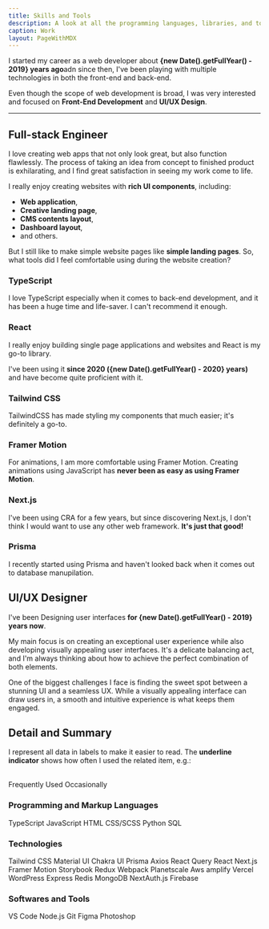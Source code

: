 ```yaml
---
title: Skills and Tools
description: A look at all the programming languages, libraries, and tools I've worked with.
caption: Work
layout: PageWithMDX
---
```



I started my career as a web developer about **{new Date().getFullYear() - 2019} years ago**adn since then, I've been playing with multiple technologies in both the front-end and back-end.

Even though the scope of web development is broad, I was very interested and focused on **Front-End Development** and **UI/UX Design**.

---

## Full-stack Engineer

I love creating web apps that not only look great, but also function flawlessly. The process of taking an idea from concept to finished product is exhilarating, and I find great satisfaction in seeing my work come to life.

I really enjoy creating websites with **rich UI components**, including:

- **Web application**,
- **Creative landing page**,
- **CMS contents layout**,
- **Dashboard layout**,
- and others.

But I still like to make simple website pages like **simple landing pages**. So, what tools did I feel comfortable using during the website creation?

### TypeScript

I love TypeScript especially when it comes to back-end development, and it has been a huge time and life-saver. I can't recommend it enough.

### React

I really enjoy building single page applications and websites and React is my go-to library.

I've been using it **since 2020 ({new Date().getFullYear() - 2020} years)** and have become quite proficient with it.

### Tailwind CSS

TailwindCSS has made styling my components that much easier; it's definitely a go-to.

### Framer Motion

For animations, I am more comfortable using Framer Motion. Creating animations using JavaScript has **never been as easy as using Framer Motion**.

### Next.js

I've been using CRA for a few years, but since discovering Next.js, I don't think I would want to use any other web framework. **It's just that good!**

### Prisma

I recently started using Prisma and haven't looked back when it comes out to database manupilation.

## UI/UX Designer

I've been Designing user interfaces **for {new Date().getFullYear() - 2019} years now**.

My main focus is on creating an exceptional user experience while also developing visually appealing user interfaces. It's a delicate balancing act, and I'm always thinking about how to achieve the perfect combination of both elements.

One of the biggest challenges I face is finding the sweet spot between a stunning UI and a seamless UX. While a visually appealing interface can draw users in, a smooth and intuitive experience is what keeps them engaged.

## Detail and Summary

I represent all data in labels to make it easier to read. The **underline indicator** shows how often I used the related item, e.g.:

<br />
<HStack spacing={8}>
  <Label indicator={100}>Frequently Used</Label>
  <Label indicator={25}>Occasionally</Label>
</HStack>

### Programming and Markup Languages

<VStack spacing={12}>
  <HStack spacing={8}>
    <Label indicator={100}>TypeScript</Label>
    <Label indicator={100}>JavaScript</Label>
    <Label indicator={100}>HTML</Label>
    <Label indicator={100}>CSS/SCSS</Label>
  </HStack>
  <HStack spacing={8}>
    <Label indicator={25}>Python</Label>
    <Label indicator={25}>SQL</Label>
  </HStack>
</VStack>

### Technologies

<VStack spacing={12}>
  <HStack spacing={8}>
    <Label indicator={100}>Tailwind CSS</Label>
    <Label indicator={75}>Material UI</Label>
    <Label indicator={25}>Chakra UI</Label>
    <Label indicator={75}>Prisma</Label>
    <Label indicator={100}>Axios</Label>
    <Label indicator={100}>React Query</Label>
  </HStack>
  <HStack spacing={8}>
    <Label indicator={100}>React</Label>
    <Label indicator={75}>Next.js</Label>
    <Label indicator={50}>Framer Motion</Label>
    <Label indicator={50}>Storybook</Label>
    <Label indicator={25}>Redux</Label>
    <Label indicator={25}>Webpack</Label>
    <Label indicator={50}>Planetscale</Label>
    <Label indicator={50}>Aws amplify</Label>
    <Label indicator={50}>Vercel</Label>
    <Label indicator={25}>WordPress</Label>
    <Label indicator={25}>Express</Label>
    <Label indicator={25}>Redis</Label>
    <Label indicator={25}>MongoDB</Label>

  </HStack>
  <HStack spacing={8}>
    <Label indicator={50}>NextAuth.js</Label>
    <Label indicator={50}>Firebase</Label>

  </HStack>
</VStack>

### Softwares and Tools

<VStack spacing={12}>
  <HStack spacing={8}>
    <Label indicator={100}>VS Code</Label>
    <Label indicator={100}>Node.js</Label>
    <Label indicator={100}>Git</Label>
  </HStack>
  <HStack spacing={8}>
    <Label indicator={100}>Figma</Label>
    <Label indicator={25}>Photoshop</Label>
  </HStack>
</VStack>
